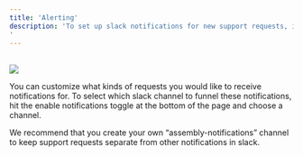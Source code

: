 ```yaml
---
title: 'Alerting'
description: 'To set up slack notifications for new support requests, issues that have been updated by customers, and to avoid breaching SLA’s, navigate to the Alerts page underneath preferences 
'
---
```


<br/>
<img
  style={{ borderRadius: '0.5rem' }}
  src="../../images/Notifications_Page.png"
/>
<br/>

You can customize what kinds of requests you would like to receive notifications for. To select which slack channel to funnel these notifications, hit the enable notifications toggle at the bottom of the page and choose a channel. 

We recommend that you create your own “assembly-notifications” channel to keep support requests separate from other notifications in slack. 